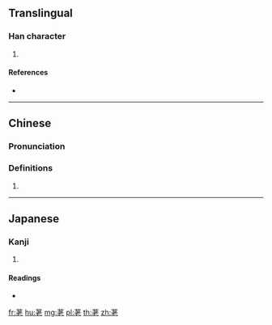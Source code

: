 {{character info/new}}
==Translingual==

===Han character===
{{Han char|rn=140|rad=艸|as=06|sn=12|four=44411|canj=TJKP}}

# {{defn|Han|sort=艸06}}

====References====
* {{Han ref|kx=1031.310|dkj=30972|dj=1491.060|hdz=53199.090|uh=8356|ud=33622|bh=D379|bd=54137}}

----

==Chinese==
{{zh-forms}}

===Pronunciation===
{{zh-pron
|m=lǎo
|c=lou5
|cat=
}}

===Definitions===
{{zh-hanzi}}

# {{rfdef|zh}}

----

==Japanese==

===Kanji===
{{ja-kanji|grade=|rs=艸06}}

# {{defn|lang=ja|sort=艸06}}

====Readings====
* {{ja-readings|on=[[ほう]] (hō), [[ろう]] (rō)|kun=[[きんま]] (kimma)|nanori=}}

[[fr:荖]]
[[hu:荖]]
[[mg:荖]]
[[pl:荖]]
[[th:荖]]
[[zh:荖]]